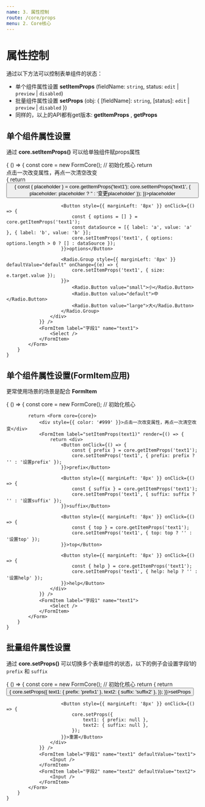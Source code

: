 ```yaml
---
name: 3. 属性控制
route: /core/props
menu: 2. Core核心
---
```



# 属性控制

通过以下方法可以控制表单组件的状态：

* 单个组件属性设置 **setItemProps** (fieldName: `string`, status: `edit` | `preview` | `disabled`)
* 批量组件属性设置 **setProps** (obj: { [fieldName]: `string`, [status]: `edit` | `preview` | `disabled` })
* 同样的，以上的API都有get版本: **getItemProps** , **getProps**

## 单个组件属性设置

通过 **core.setItemProps()** 可以给单独组件赋props属性

<Playground>
    {
        () => {
            const core = new FormCore(); // 初始化核心
            return <Form core={core}>
                <div style={{ color: '#999' }}>点击一次改变属性，再点一次清空改变</div>
                <FormItem label="setItemProps(text1)" render={() => {
                    return <div>                        
                        <Button onClick={() => {
                            const { placeholder } = core.getItemProps('text1');
                            core.setItemProps('text1', { placeholder: placeholder ? '' : '变更placeholder' });
                        }}>placeholder</Button>

                        <Button style={{ marginLeft: '8px' }} onClick={() => {
                            const { options = [] } = core.getItemProps('text1');
                            const dataSource = [{ label: 'a', value: 'a' }, { label: 'b', value: 'b' }];
                            core.setItemProps('text1', { options: options.length > 0 ? [] : dataSource });
                        }}>options</Button>

                        <Radio.Group style={{ marginLeft: '8px' }} defaultValue="default" onChange={(e) => {
                            core.setItemProps('text1', { size: e.target.value });
                        }}>
                            <Radio.Button value="small">小</Radio.Button>
                            <Radio.Button value="default">中</Radio.Button>
                            <Radio.Button value="large">大</Radio.Button>
                        </Radio.Group>
                    </div>
                }} />
                <FormItem label="字段1" name="text1">
                    <Select />
                </FormItem>
            </Form>
        }
    }
</Playground>

## 单个组件属性设置(FormItem应用)

更常使用场景的场景是配合 **FormItem** 

<Playground>
    {
        () => {
            const core = new FormCore(); // 初始化核心

            return <Form core={core}>
                <div style={{ color: '#999' }}>点击一次改变属性，再点一次清空改变</div>
                <FormItem label="setItemProps(text1)" render={() => {
                    return <div>                        
                        <Button onClick={() => {
                            const { prefix } = core.getItemProps('text1');
                            core.setItemProps('text1', { prefix: prefix ? '' : '设置prefix' });
                        }}>prefix</Button>

                        <Button style={{ marginLeft: '8px' }} onClick={() => {
                            const { suffix } = core.getItemProps('text1');
                            core.setItemProps('text1', { suffix: suffix ? '' : '设置suffix' });
                        }}>suffix</Button>

                        <Button style={{ marginLeft: '8px' }} onClick={() => {
                            const { top } = core.getItemProps('text1');
                            core.setItemProps('text1', { top: top ? '' : '设置top' });
                        }}>top</Button>

                        <Button style={{ marginLeft: '8px' }} onClick={() => {
                            const { help } = core.getItemProps('text1');
                            core.setItemProps('text1', { help: help ? '' : '设置help' });
                        }}>help</Button>
                    </div>
                }} />
                <FormItem label="字段1" name="text1">
                    <Select />
                </FormItem>
            </Form>
        }
    }
</Playground>

## 批量组件属性设置

通过 **core.setProps()** 可以切换多个表单组件的状态，以下的例子会设置字段1的 `prefix` 和 `suffix`


<Playground>
    {
        () => {
            const core = new FormCore(); // 初始化核心
            return <Form core={core}>
                <FormItem label="setProps" render={() => {
                    return <div>
                        <Button onClick={() => {
                            core.setProps({
                                text1: { prefix: 'prefix1' },
                                text2: { suffix: 'suffix2' },
                            });
                        }}>setProps</Button>   

                        <Button style={{ marginLeft: '8px' }} onClick={() => {
                            core.setProps({
                                text1: { prefix: null },
                                text2: { suffix: null },
                            });
                        }}>重置</Button>                        
                    </div>
                }} />
                <FormItem label="字段1" name="text1" defaultValue="text1">
                    <Input />
                </FormItem>
                <FormItem label="字段2" name="text2" defaultValue="text2">
                    <Input />
                </FormItem>
            </Form>
        }
    }
</Playground>

